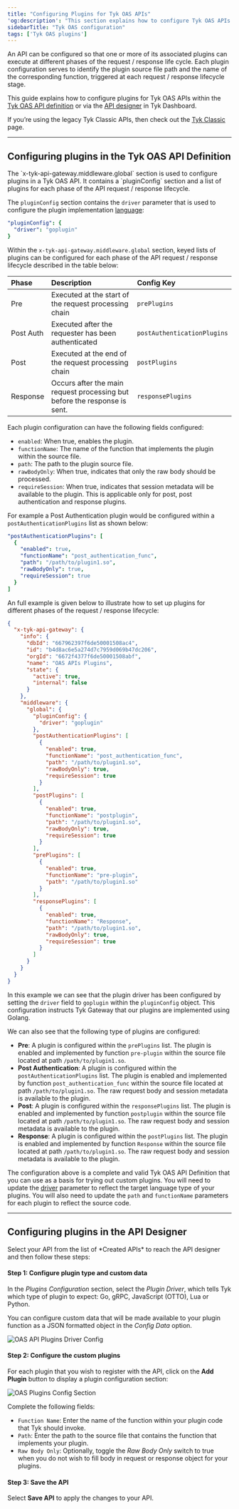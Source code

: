 ```yaml
---
title: "Configuring Plugins for Tyk OAS APIs"
'og:description': "This section explains how to configure Tyk OAS APIs to use plugin bundles deployed on a remote web server"
sidebarTitle: "Tyk OAS configuration"
tags: ['Tyk OAS plugins']
---
```


An API can be configured so that one or more of its associated plugins can execute at different phases of the request / response life cycle. Each plugin configuration serves to identify the plugin source file path and the name of the corresponding function, triggered at each request / response lifecycle stage.

This guide explains how to configure plugins for Tyk OAS APIs within the [Tyk OAS API definition](/5.5/#tyk-oas-apidef) or via the [API designer](/5.5/#tyk-oas-dashboard) in Tyk Dashboard.

If you’re using the legacy Tyk Classic APIs, then check out the [Tyk Classic](/5.5/product-stack/tyk-gateway/advanced-configurations/plugins/api-config/classic) page.

---

<h2 id="tyk-oas-apidef">Configuring plugins in the Tyk OAS API Definition</h2>
The `x-tyk-api-gateway.middleware.global` section is used to configure plugins in a Tyk OAS API. It contains a `pluginConfig` section and a list of plugins for each phase of the API request / response lifecycle. 

The `pluginConfig` section contains the `driver` parameter that is used to configure the plugin implementation [language](/5.5/plugins/supported-languages#plugin-driver-names):

```yaml
"pluginConfig": {
  "driver": "goplugin"
}
```

Within the `x-tyk-api-gateway.middleware.global` section, keyed lists of plugins can be configured for each phase of the API request / response lifecycle described in the table below:

| Phase | Description       | Config Key  |
| :----- | :--- | :---- |
| Pre   | Executed at the start of the request processing chain | `prePlugins` |            
| Post Auth | Executed after the requester has been authenticated | `postAuthenticationPlugins` |
| Post | Executed at the end of the request processing chain | `postPlugins` |       
| Response | Occurs after the main request processing but before the response is sent. | `responsePlugins` | 

Each plugin configuration can have the following fields configured:

- `enabled`: When true, enables the plugin.
- `functionName`: The name of the function that implements the plugin within the source file.
- `path`: The path to the plugin source file. 
- `rawBodyOnly`: When true, indicates that only the raw body should be processed.
- `requireSession`: When true, indicates that session metadata will be available to the plugin. This is applicable only for post, post authentication and response plugins.

For example a Post Authentication plugin would be configured within a `postAuthenticationPlugins` list as shown below:

```yaml
"postAuthenticationPlugins": [
  {
    "enabled": true,
    "functionName": "post_authentication_func",
    "path": "/path/to/plugin1.so",
    "rawBodyOnly": true,
    "requireSession": true
  }
]
```

An full example is given below to illustrate how to set up plugins for different phases of the request / response lifecycle:

```json {linenos=true, linenostart=1, hl_lines=["15-52"]}
{
  "x-tyk-api-gateway": {
    "info": {
      "dbId": "667962397f6de50001508ac4",
      "id": "b4d8ac6e5a274d7c7959d069b47dc206",
      "orgId": "6672f4377f6de50001508abf",
      "name": "OAS APIs Plugins",
      "state": {
        "active": true,
        "internal": false
      }
    },
    "middleware": {
      "global": {
        "pluginConfig": {
          "driver": "goplugin"
        },
        "postAuthenticationPlugins": [
          {
            "enabled": true,
            "functionName": "post_authentication_func",
            "path": "/path/to/plugin1.so",
            "rawBodyOnly": true,
            "requireSession": true
          }
        ],
        "postPlugins": [
          {
            "enabled": true,
            "functionName": "postplugin",
            "path": "/path/to/plugin1.so",
            "rawBodyOnly": true,
            "requireSession": true
          }
        ],
        "prePlugins": [
          {
            "enabled": true,
            "functionName": "pre-plugin",
            "path": "/path/to/plugin1.so"
          }
        ],
        "responsePlugins": [
          {
            "enabled": true,
            "functionName": "Response",
            "path": "/path/to/plugin1.so",
            "rawBodyOnly": true,
            "requireSession": true
          }
        ]
      }
    }
  }
}
```

In this example we can see that the plugin driver has been configured by setting the `driver` field to `goplugin` within the `pluginConfig` object. This configuration instructs Tyk Gateway that our plugins are implemented using Golang.

We can also see that the following type of plugins are configured:

- **Pre**: A plugin is configured within the `prePlugins` list. The plugin is enabled and implemented by function `pre-plugin` within the source file located at path `/path/to/plugin1.so`.
- **Post Authentication**: A plugin is configured within the `postAuthenticationPlugins` list. The plugin is enabled and implemented by function `post_authentication_func` within the source file located at path `/path/to/plugin1.so`. The raw request body and session metadata is available to the plugin.
- **Post**: A plugin is configured within the `responsePlugins` list. The plugin is enabled and implemented by function `postplugin` within the source file located at path `/path/to/plugin1.so`. The raw request body and session metadata is available to the plugin.
- **Response**: A plugin is configured within the `postPlugins` list. The plugin is enabled and implemented by function `Response` within the source file located at path `/path/to/plugin1.so`. The raw request body and session metadata is available to the plugin.

The configuration above is a complete and valid Tyk OAS API Definition that you can use as a basis for trying out custom plugins. You will need to update the [driver](/5.5/plugins/supported-languages#plugin-driver-names) parameter to reflect the target language type of your plugins. You will also need to update the `path` and `functionName` parameters for each plugin to reflect the source code.

---

<h2 id="tyk-oas-dashboard">Configuring plugins in the API Designer</h2>
Select your API from the list of *Created APIs* to reach the API designer and then follow these steps:

#### Step 1: Configure plugin type and custom data

In the *Plugins Configuration* section, select the *Plugin Driver*, which tells Tyk which type of plugin to expect: Go, gRPC, JavaScript (OTTO), Lua or Python.

You can configure custom data that will be made available to your plugin function as a JSON formatted object in the *Config Data* option.

<img src="/img/plugins/plugins_oas_api_driver_options.png" alt="OAS API Plugins Driver Config" />


#### Step 2: Configure the custom plugins

For each plugin that you wish to register with the API, click on the **Add Plugin** button to display a plugin configuration section:

<img src="/img/plugins/plugins_oas_api_source_config.png" alt="OAS Plugins Config Section" />

Complete the following fields:

- `Function Name`: Enter the name of the function within your plugin code that Tyk should invoke.
- `Path`: Enter the path to the source file that contains the function that implements your plugin.
- `Raw Body Only`: Optionally, toggle the *Raw Body Only* switch to true when you do not wish to fill body in request or response object for your plugins.

#### Step 3: Save the API

Select **Save API** to apply the changes to your API.